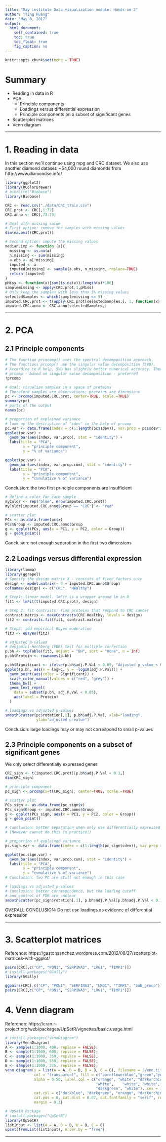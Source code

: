 ```yaml
---
title: "May institute Data visualization module: Hands-on 2"
author: "Ting Huang"
date: "May 8, 2017"
output: 
  html_document:
    self_contained: true
    toc: true
    toc_float: true
    fig_caption: no	
---
```


```r
knitr::opts_chunk$set(echo = TRUE)
```

# Summary

* Reading in data in R
* PCA
    + Principle components
    + Loadings versus differential expression
    + Principle components on a subset of significant genes
* Scatterplot matrices
* Venn diagram

---

# 1. Reading in data
In this section we’ll continue using mpg and CRC dataset. We also use another diamond dataset: ~54,000 round diamonds from http://www.diamondse.info/

```r
library(ggplot2)
library(RColorBrewer)
# biocLite("Biobase")
library(Biobase)

CRC <- read.csv("./data/CRC_train.csv")
CRC.prot <- CRC[,1:72]
CRC.anno <- CRC[,73:79]

# Deal with missing value
# First option: remove the samples with missing values
dim(na.omit(CRC.prot))

# Second option: impute the missing values
median.imp <- function (a){
  missing <- is.na(a)
  n.missing <- sum(missing)
  a.obs <- a[!missing]
  imputed <- a
  imputed[missing] <- sample(a.obs, n.missing, replace=TRUE)
  return (imputed)
}
pMiss <- function(x){sum(is.na(x))/length(x)*100}
samplemissing <- apply(CRC.prot,1,pMiss)
# Only keep the samples with less than 5% missing values
selectedSamples <- which(samplemissing <= 5) 
imputed.CRC.prot <- t(apply(CRC.prot[selectedSamples,], 1, function(x) median.imp(x)))
imputed.CRC.anno <- CRC.anno[selectedSamples,]
```

---

#############################################
# 2. PCA
#############################################
## 2.1 Principle components
```r
# The function princomp() uses the spectral decomposition approach.
# The functions prcomp() use the singular value decomposition (SVD).
# According to R help, SVD has slightly better numerical accuracy. Therefore, prcomp() is the preferred function
# prcomp - based on singular value decomposition - preferred
?prcomp

# Goal: visualize samples in a space of proteins
# Therefore samples are observations; proteins are dimensions
pc <- prcomp(imputed.CRC.prot, center=TRUE, scale.=TRUE)
summary(pc)
# parts of the output
names(pc)
```


```r
# proportion of explained variance
# look up the description of 'sdev' in the help of prcomp
pc.var <- data.frame(index = c(1:length(pc$sdev)), var.prop = pc$sdev^2/sum(pc$sdev^2), var.prop.cum = cumsum( pc$sdev^2/sum(pc$sdev^2)))
ggplot(pc.var) +
  geom_bar(aes(index, var.prop), stat = "identity") + 
  labs(title = "PCA",
        x = "principle component",
        y = "% of variance")
```

```r
ggplot(pc.var) +
  geom_bar(aes(index, var.prop.cum), stat = "identity") + 
  labs(title = "PCA",
        x = "principle component",
        y = "cumulative % of variance")
```
Conclusion: the two first principle components are insufficient 

```r
# define a color for each sample 
myColor <- rep("blue", nrow(imputed.CRC.prot))
myColor[imputed.CRC.anno$Group == "CRC"] <- "red" 

# scatter plot
PCs <- as.data.frame(pc$x)
PCs$Group <- imputed.CRC.anno$Group
g <- ggplot(PCs, aes(x = PC1, y = PC2, color = Group))
g + geom_point()
```

Conclusion: not enough separation in the first two dimensions

## 2.2 Loadings versus differential expression
```r
library(limma)
library(ggrepel)
# Specify the design matrix X - consists of fixed factors only
design <- model.matrix(~ 0 + imputed.CRC.anno$Group)
colnames(design) <- c("CRC", "Healthy")

# Step1: linear model. lmFit is a wrapper around lm in R
fit1 <- lmFit(t(imputed.CRC.prot), design)

# Step 2: fit contrasts: find proteins that respond to CRC cancer
contrast.matrix <- makeContrasts(CRC-Healthy, levels = design)
fit2 <- contrasts.fit(fit1, contrast.matrix)

# Step3: add empirical Bayes moderation
fit3 <- eBayes(fit2)

# adjusted p-values
# Benjamini-Hochberg (FDR) test for multiple correction
p.bh <- topTable(fit3, adjust = "BH", sort = "none", n = Inf)
p.bh$Protein <- rownames(p.bh)

p.bh$Significant <- ifelse(p.bh$adj.P.Val < 0.05, "Adjusted p value < 0.05", "Not Sig")
ggplot(p.bh, aes(x = logFC, y = -log10(adj.P.Val))) +
  geom_point(aes(color = Significant)) +
  scale_color_manual(values = c("red", "grey")) +
  theme_bw() +
  geom_text_repel(
    data = subset(p.bh, adj.P.Val < 0.05),
    aes(label = Protein)
  )

# loadings vs adjusted p-values
smoothScatter(pc$rotation[,1], p.bh$adj.P.Val, xlab="loading", 
              ylab="adjusted p-value")
```
Conclusion: large loadings may or may not correspond to small p-values

## 2.3 Principle components on a subset of significant genes
We only select differentially expressed genes

```r
CRC_sign <- t(imputed.CRC.prot)[p.bh$adj.P.Val < 0.1,]
dim(CRC_sign)

# principle component
pc_sign <- prcomp(x=t(CRC_sign), center=TRUE, scale.=TRUE)

# scatter plot
PCs_sign <- as.data.frame(pc_sign$x)
PCs_sign$Group <- imputed.CRC.anno$Group
g <- ggplot(PCs_sign, aes(x = PC1, y = PC2, color = Group))
g + geom_point()

# Conclusion: better separation when only use differentially expressed genes
# (However cannot do this in practice!)

# proportion of explained variance
pc.sign.var <- data.frame(index = c(1:length(pc_sign$sdev)), var.prop = pc_sign$sdev^2/sum(pc_sign$sdev^2), var.prop.cum = cumsum( pc_sign$sdev^2/sum(pc_sign$sdev^2)))

ggplot(pc.sign.var) +
  geom_bar(aes(index, var.prop.cum), stat = "identity") + 
  labs(title = "PCA",
        x = "principle component",
        y = "cumulative % of variance")
# Conclusion: two PC are still not enough in this case         

# loadings vs adjusted p-values
# Conclusion: better correspondence, but the loading cutoff 
# and control of FDR are unclear
smoothScatter(pc_sign$rotation[,1], p.bh$adj.P.Val[p.bh$adj.P.Val < 0.1], xlab="loading", ylab="adjusted p-value")
```

OVERALL CONCLUSION:
Do not use loadings as evidence of differential expression

---

#############################################
# 3. Scatterplot matrices
#############################################
Reference: https://gastonsanchez.wordpress.com/2012/08/27/scatterplot-matrices-with-ggplot/
```r
pairs(CRC[,c("CP", "PON1", "SERPINA3", "LRG1", "TIMP1")])
# install.packages("GGally")
library(GGally)

ggpairs(CRC[,c("CP", "PON1", "SERPINA3", "LRG1", "TIMP1", "Sub_group")], aes(colour = Sub_group, alpha = 0.4), upper = list(continuous = wrap("cor", size = 3)))
pairs(CRC[,c("CP", "PON1", "SERPINA3", "LRG1", "TIMP1")])
```

#############################################
# 4. Venn diagram
#############################################
Reference: https://cran.r-project.org/web/packages/UpSetR/vignettes/basic.usage.html

```r
# install.packages("VennDiagram")
library(VennDiagram)
A <- sample(1:1000, 400, replace = FALSE); 
B <- sample(1:1000, 600, replace = FALSE);
C <- sample(1:1000, 350, replace = FALSE);
D <- sample(1:1000, 550, replace = FALSE);
E <- sample(1:1000, 375, replace = FALSE);
venn.diagram(x = list(A = A, D = D, B = B, C = C), filename = "Venn.tiff",
             col = "transparent", fill = c("cornflowerblue","green","yellow","darkorchid1"),
             alpha = 0.50, label.col = c("orange", "white", "darkorchid4", "white", "white", 
                                         "white",    "white", "white", "darkblue", "white", "white", "white", "white", 
                                         "darkgreen", "white"), cex = 1.5, fontfamily = "serif", fontface = "bold",
             cat.col = c("darkblue", "darkgreen", "orange", "darkorchid4"), cat.cex = 1.5,
             cat.pos = 0, cat.dist = 0.07, cat.fontfamily = "serif", rotation.degree = 270,
             margin = 0.2)

# UpSetR Package
# install.packages("UpSetR") 
library(UpSetR)
listInput <- list(A = A, D = D, B = B, C = C)
upset(fromList(listInput), order.by = "freq")
```

---